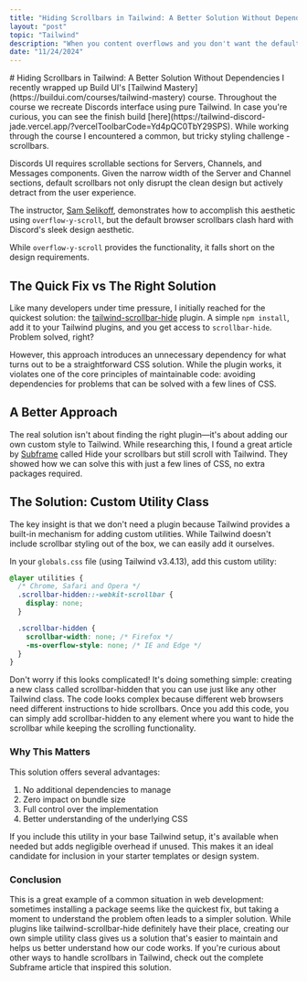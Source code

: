 ```yaml
---
title: "Hiding Scrollbars in Tailwind: A Better Solution Without Dependencies"
layout: "post"
topic: "Tailwind"
description: "When you content overflows and you don't want the default scrollbar, you need to reach for help when working with Tailwind."
date: "11/24/2024"
---
```



<PostHeader>
  # Hiding Scrollbars in Tailwind: A Better Solution Without Dependencies
</PostHeader>

<PostContent>
I recently wrapped up Build UI's [Tailwind Mastery](https://buildui.com/courses/tailwind-mastery) course. Throughout the course we recreate Discords interface using pure Tailwind. In case you're curious, you can see the finish build [here](https://tailwind-discord-jade.vercel.app/?vercelToolbarCode=Yd4pQC0TbY29SPS). While working through the course I encountered a common, but tricky styling challenge - scrollbars.

Discords UI requires scrollable sections for Servers, Channels, and Messages components. Given the narrow width of the Server and Channel sections, default scrollbars not only disrupt the clean design but actively detract from the user experience.

The instructor, [Sam Selikoff](https://samselikoff.com/), demonstrates how to accomplish this aesthetic using `overflow-y-scroll`, but the default browser scrollbars clash hard with Discord's sleek design aesthetic.

<PostImage src="/images/posts/hiding-scrollbars-in-tailwind/image_00.jpg" />

While `overflow-y-scroll` provides the functionality, it falls short on the design requirements.

## The Quick Fix vs The Right Solution

Like many developers under time pressure, I initially reached for the quickest solution: the [tailwind-scrollbar-hide](https://github.com/reslear/tailwind-scrollbar-hide) plugin. A simple `npm install`, add it to your Tailwind plugins, and you get access to `scrollbar-hide`. Problem solved, right?

<PostImage src="/images/posts/hiding-scrollbars-in-tailwind/image_01.jpg" />

However, this approach introduces an unnecessary dependency for what turns out to be a straightforward CSS solution. While the plugin works, it violates one of the core principles of maintainable code: avoiding dependencies for problems that can be solved with a few lines of CSS.

## A Better Approach

The real solution isn't about finding the right plugin—it's about adding our own custom style to Tailwind. While researching this, I found a great article by [Subframe](https://www.subframe.com/blog/hide-your-scrollbars-but-still-scroll-with-tailwind-css) called Hide your scrollbars but still scroll with Tailwind. They showed how we can solve this with just a few lines of CSS, no extra packages required.

## The Solution: Custom Utility Class

The key insight is that we don't need a plugin because Tailwind provides a built-in mechanism for adding custom utilities. While Tailwind doesn't include scrollbar styling out of the box, we can easily add it ourselves.

In your `globals.css` file (using Tailwind v3.4.13), add this custom utility:

```css
@layer utilities {
  /* Chrome, Safari and Opera */
  .scrollbar-hidden::-webkit-scrollbar {
    display: none;
  }

  .scrollbar-hidden {
    scrollbar-width: none; /* Firefox */
    -ms-overflow-style: none; /* IE and Edge */
  }
}
```

Don't worry if this looks complicated! It's doing something simple: creating a new class called scrollbar-hidden that you can use just like any other Tailwind class. The code looks complex because different web browsers need different instructions to hide scrollbars. Once you add this code, you can simply add scrollbar-hidden to any element where you want to hide the scrollbar while keeping the scrolling functionality.

### Why This Matters

This solution offers several advantages:

1. No additional dependencies to manage
2. Zero impact on bundle size
3. Full control over the implementation
4. Better understanding of the underlying CSS

If you include this utility in your base Tailwind setup, it's available when needed but adds negligible overhead if unused. This makes it an ideal candidate for inclusion in your starter templates or design system.

### Conclusion

This is a great example of a common situation in web development: sometimes installing a package seems like the quickest fix, but taking a moment to understand the problem often leads to a simpler solution. While plugins like tailwind-scrollbar-hide definitely have their place, creating our own simple utility class gives us a solution that's easier to maintain and helps us better understand how our code works.
If you're curious about other ways to handle scrollbars in Tailwind, check out the complete Subframe article that inspired this solution.

</PostContent>
